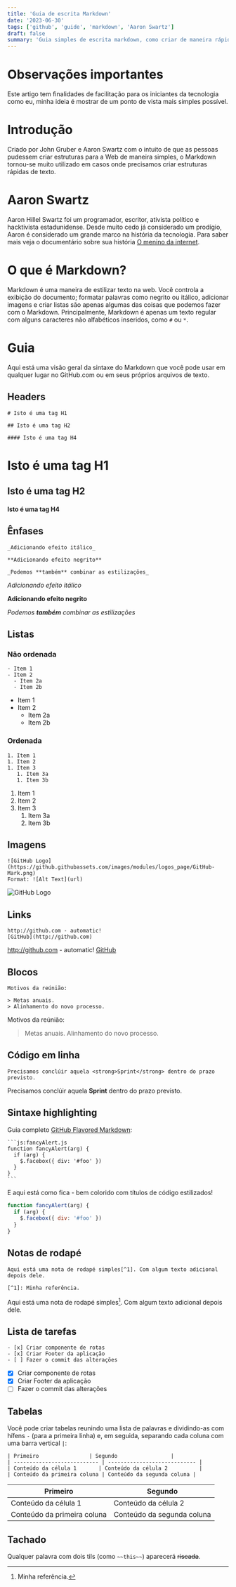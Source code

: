 ```yaml
---
title: 'Guia de escrita Markdown'
date: '2023-06-30'
tags: ['github', 'guide', 'markdown', 'Aaron Swartz']
draft: false
summary: 'Guia simples de escrita markdown, como criar de maneira rápida estruturas para Web.'
---
```


# Observações importantes

Este artigo tem finalidades de facilitação para os iniciantes da tecnologia como eu, minha ideia é mostrar de um ponto de vista mais simples possível.

# Introdução

Criado por John Gruber e Aaron Swartz com o intuito de que as pessoas pudessem criar estruturas para a Web de maneira simples, o Markdown tornou-se muito utilizado em casos onde precisamos criar estruturas rápidas de texto.

# Aaron Swartz

Aaron Hillel Swartz foi um programador, escritor, ativista político e hacktivista estadunidense. Desde muito cedo já considerado um prodígio, Aaron é considerado um grande marco na história da tecnologia. Para saber mais veja o documentário sobre sua história [O menino da internet](https://www.youtube.com/embed/2uj1EeiuK5U).

# O que é Markdown?

Markdown é uma maneira de estilizar texto na web. Você controla a exibição do documento; formatar palavras como negrito ou itálico, adicionar imagens e criar listas são apenas algumas das coisas que podemos fazer com o Markdown. Principalmente, Markdown é apenas um texto regular com alguns caracteres não alfabéticos inseridos, como `#` ou `*`.

# Guia

Aqui está uma visão geral da sintaxe do Markdown que você pode usar em qualquer lugar no GitHub.com ou em seus próprios arquivos de texto.

## Headers

```
# Isto é uma tag H1

## Isto é uma tag H2

#### Isto é uma tag H4
```

# Isto é uma tag H1

## Isto é uma tag H2

#### Isto é uma tag H4

## Ênfases

```
_Adicionando efeito itálico_

**Adicionando efeito negrito**

_Podemos **também** combinar as estilizações_
```

_Adicionando efeito itálico_

**Adicionando efeito negrito**

_Podemos **também** combinar as estilizações_

## Listas

### Não ordenada

```
- Item 1
- Item 2
  - Item 2a
  - Item 2b
```

- Item 1
- Item 2
  - Item 2a
  - Item 2b

### Ordenada

```
1. Item 1
1. Item 2
1. Item 3
   1. Item 3a
   1. Item 3b
```

1. Item 1
1. Item 2
1. Item 3
   1. Item 3a
   1. Item 3b

## Imagens

```
![GitHub Logo](https://github.githubassets.com/images/modules/logos_page/GitHub-Mark.png)
Format: ![Alt Text](url)
```

![GitHub Logo](https://github.githubassets.com/images/modules/logos_page/GitHub-Mark.png)

## Links

```
http://github.com - automatic!
[GitHub](http://github.com)
```

http://github.com - automatic!
[GitHub](http://github.com)

## Blocos

```
Motivos da reúnião:

> Metas anuais.
> Alinhamento do novo processo.
```

Motivos da reúnião:

> Metas anuais.
> Alinhamento do novo processo.

## Código em linha

```
Precisamos conclúir aquela <strong>Sprint</strong> dentro do prazo previsto.
```

Precisamos conclúir aquela <strong>Sprint</strong> dentro do prazo previsto.

## Sintaxe highlighting

Guia completo [GitHub Flavored Markdown](https://help.github.com/articles/basic-writing-and-formatting-syntax/):

````
```js:fancyAlert.js
function fancyAlert(arg) {
  if (arg) {
    $.facebox({ div: '#foo' })
  }
}
```
````

E aqui está como fica - bem colorido com títulos de código estilizados!

```js:fancyAlert.js
function fancyAlert(arg) {
  if (arg) {
    $.facebox({ div: '#foo' })
  }
}
```

## Notas de rodapé

```
Aqui está uma nota de rodapé simples[^1]. Com algum texto adicional depois dele.

[^1]: Minha referência.
```

Aqui está uma nota de rodapé simples[^1]. Com algum texto adicional depois dele.

[^1]: Minha referência.

## Lista de tarefas

```
- [x] Criar componente de rotas
- [x] Criar Footer da aplicação
- [ ] Fazer o commit das alterações
```

- [x] Criar componente de rotas
- [x] Criar Footer da aplicação
- [ ] Fazer o commit das alterações

## Tabelas

Você pode criar tabelas reunindo uma lista de palavras e dividindo-as com hífens `-` (para a primeira linha) e, em seguida, separando cada coluna com uma barra vertical `|`:

```
| Primeiro                | Segundo                 |
| --------------------------- | ---------------------------- |
| Conteúdo da célula 1       | Conteúdo da célula 2          |
| Conteúdo da primeira coluna | Conteúdo da segunda coluna |
```

| Primeiro                    | Segundo                    |
| --------------------------- | -------------------------- |
| Conteúdo da célula 1        | Conteúdo da célula 2       |
| Conteúdo da primeira coluna | Conteúdo da segunda coluna |

## Tachado

Qualquer palavra com dois tils (como `~~this~~`) aparecerá ~~riscada~~.
